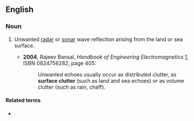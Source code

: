 ==English==

===Noun===
{{en-noun|-}}

# {{lb|en|engineering}} Unwanted [[radar]] or [[sonar]] wave reflection arising from the land or sea surface.
#* '''2004''', Rajeev Bansal, ''Handbook of Engineering Electromagnetics'' [http://books.google.com/books?id=-1UXxdgIK0QC], ISBN 0824756282, page 405:
#*: Unwanted echoes usually occur as distributed clutter, as '''surface clutter''' (such as land and sea echoes) or as volume clutter (such as rain, chaff).

====Related terms====
* {{l|en|volume clutter}}